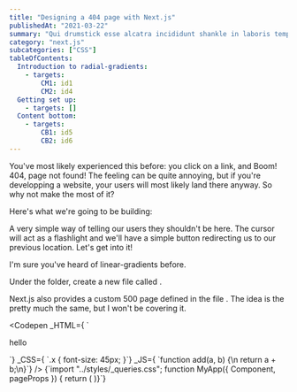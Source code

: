 ```yaml
---
title: "Designing a 404 page with Next.js"
publishedAt: "2021-03-22"
summary: "Qui drumstick esse alcatra incididunt shankle in laboris tempor. Velit laborum pork belly boudin frankfurter aliqua consequat filet mignon. Ex aute mollit, tenderloin incididunt brisket do fatback boudin. Beef ribs strip steak consequat, pork loin boudin pork chop sint est."
category: "next.js"
subcategories: ["CSS"]
tableOfContents:
  Introduction to radial-gradients:
    - targets:
        CM1: id1
        CM2: id4
  Getting set up:
    - targets: []
  Content bottom:
    - targets:
        CB1: id5
        CB2: id6
---
```


You've most likely experienced this before: you click on a link, and Boom! 404, page not found!
The feeling can be quite annoying, but if you're developping a website, your users will most likely
land there anyway. So why not make the most of it?

Here's what we're going to be building:

<SoloImage
image="designing-404-next-js-preview.png"
alt="Preview"
dimensions={450}
/>

A very simple way of telling our users they shouldn't be here. The cursor will act as a flashlight 
and we'll have a simple button redirecting us to our previous location. Let's get into it!

<Section title="Introduction to radial gradients" id="Introduction to radial gradients"/>

I'm sure you've heard of linear-gradients before.

<Section title="Getting set up" id="Getting set up"/>

Under the <FolderText text="pages"/> folder, create a new file called <FolderText text="404.js"/>.

<TipBlue title="Dealing with error 500">
    Next.js also provides a custom 500 page defined in the file <FolderText text="_error.js"/>.
    The idea is the pretty much the same, but I won't be covering it.
</TipBlue>

<Subsection title="My small section" id="id1"/>

<Codepen 
_HTML={
`<div>
    hello
</div>`}
_CSS={
`.x {
    font-size: 45px;
}`}
_JS={
`function add(a, b) {\n  return a + b;\n}`}
/>


<JavaScript>
{`import "../styles/_queries.css";
function MyApp({ Component, pageProps }) {
	return (
        <ThemeProvider>
            <Component {...pageProps} />
        </ThemeProvider>
)}`}
</JavaScript>